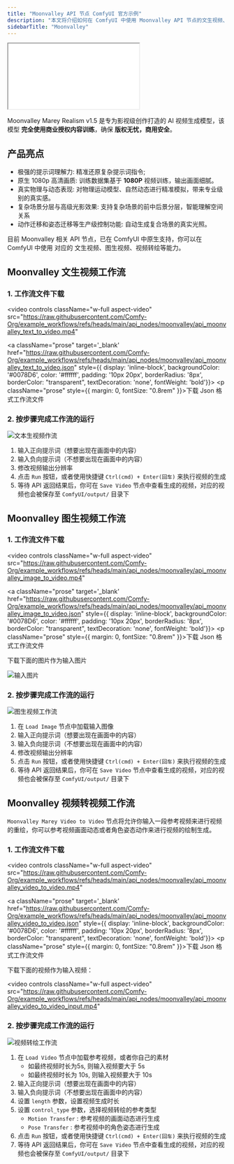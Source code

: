 ```yaml
---
title: "Moonvalley API 节点 ComfyUI 官方示例"
description: "本文将介绍如何在 ComfyUI 中使用 Moonvalley API 节点的文生视频、图生视频、视频转绘等能力"
sidebarTitle: "Moonvalley"
---
```



<iframe
  className="w-full aspect-video rounded-xl"
  src="//player.bilibili.com/player.html?isOutside=true&aid=114817830488742&bvid=BV1ZQGHzgETo&cid=30922050121&p=1&autoplay=0"
  title="ComfyUI Selection Toolbox New Features"
  allow="accelerometer; clipboard-write; encrypted-media; gyroscope; picture-in-picture"
  allowFullScreen
></iframe>

Moonvalley Marey Realism v1.5 是专为影视级创作打造的 AI 视频生成模型，该模型 **完全使用商业授权内容训练**，确保 **版权无忧，商用安全**。

## 产品亮点

- 极强的提示词理解力: 精准还原复杂提示词指令;
- 原生 1080p 高清画质: 训练数据集基于 **1080P** 视频训练，输出画面细腻。
- 真实物理与动态表现: 对物理运动模型、自然动态进行精准模拟，带来专业级别的真实感。
- 复杂场景分层与高级光影效果: 支持复杂场景的前中后景分层，智能理解空间关系
- 动作迁移和姿态迁移等生产级控制功能: 自动生成复合场景的真实光照。

目前 Moonvalley 相关 API 节点，已在 ComfyUI 中原生支持，你可以在 ComfyUI 中使用 对应的 文生视频、图生视频、视频转绘等能力。

<ReqHint/>
<UpdateReminder/>

## Moonvalley 文生视频工作流

### 1. 工作流文件下载

<video
  controls
  className="w-full aspect-video"
  src="https://raw.githubusercontent.com/Comfy-Org/example_workflows/refs/heads/main/api_nodes/moonvalley/api_moonvalley_text_to_video.mp4"
></video>

<a className="prose"  target='_blank'  href="https://raw.githubusercontent.com/Comfy-Org/example_workflows/refs/heads/main/api_nodes/moonvalley/api_moonvalley_text_to_video.json" style={{ display: 'inline-block', backgroundColor: '#0078D6', color: '#ffffff', padding: '10px 20px', borderRadius: '8px', borderColor: "transparent", textDecoration: 'none', fontWeight: 'bold'}}>
    <p className="prose" style={{ margin: 0, fontSize: "0.8rem" }}>下载 Json 格式工作流文件</p>
</a>


### 2. 按步骤完成工作流的运行

![文本生视频作流](/images/tutorial/api_nodes/moonvalley/api_moonvalley_text_to_video.jpg)

1. 输入正向提示词（想要出现在画面中的内容）
2. 输入负向提示词（不想要出现在画面中的内容）
3. 修改视频输出分辨率
4. 点击 `Run` 按钮，或者使用快捷键 `Ctrl(cmd) + Enter(回车)` 来执行视频的生成
5. 等待 API 返回结果后，你可在 `Save Video` 节点中查看生成的视频，对应的视频也会被保存至 `ComfyUI/output/` 目录下


## Moonvalley 图生视频工作流

### 1. 工作流文件下载

<video
  controls
  className="w-full aspect-video"
  src="https://raw.githubusercontent.com/Comfy-Org/example_workflows/refs/heads/main/api_nodes/moonvalley/api_moonvalley_image_to_video.mp4"
></video>

<a className="prose"  target='_blank'  href="https://raw.githubusercontent.com/Comfy-Org/example_workflows/refs/heads/main/api_nodes/moonvalley/api_moonvalley_image_to_video.json" style={{ display: 'inline-block', backgroundColor: '#0078D6', color: '#ffffff', padding: '10px 20px', borderRadius: '8px', borderColor: "transparent", textDecoration: 'none', fontWeight: 'bold'}}>
    <p className="prose" style={{ margin: 0, fontSize: "0.8rem" }}>下载 Json 格式工作流文件</p>
</a>

下载下面的图片作为输入图片

![输入图片](https://raw.githubusercontent.com/Comfy-Org/example_workflows/refs/heads/main/api_nodes/moonvalley/api_moonvalley_image_to_video_input.webp)

### 2. 按步骤完成工作流的运行

![图生视频工作流](/images/tutorial/api_nodes/moonvalley/api_moonvalley_image_to_video.jpg)

1. 在 `Load Image` 节点中加载输入图像
2. 输入正向提示词（想要出现在画面中的内容）
3. 输入负向提示词（不想要出现在画面中的内容）
4. 修改视频输出分辨率
5. 点击 `Run` 按钮，或者使用快捷键 `Ctrl(cmd) + Enter(回车)` 来执行视频的生成
6. 等待 API 返回结果后，你可在 `Save Video` 节点中查看生成的视频，对应的视频也会被保存至 `ComfyUI/output/` 目录下


## Moonvalley 视频转视频工作流

`Moonvalley Marey Video to Video` 节点将允许你输入一段参考视频来进行视频的重绘，你可以参考视频画面动态或者角色姿态动作来进行视频的绘制生成。

### 1. 工作流文件下载

<video
  controls
  className="w-full aspect-video"
  src="https://raw.githubusercontent.com/Comfy-Org/example_workflows/refs/heads/main/api_nodes/moonvalley/api_moonvalley_video_to_video.mp4"
></video>

<a className="prose"  target='_blank'  href="https://raw.githubusercontent.com/Comfy-Org/example_workflows/refs/heads/main/api_nodes/moonvalley/api_moonvalley_video_to_video.json" style={{ display: 'inline-block', backgroundColor: '#0078D6', color: '#ffffff', padding: '10px 20px', borderRadius: '8px', borderColor: "transparent", textDecoration: 'none', fontWeight: 'bold'}}>
    <p className="prose" style={{ margin: 0, fontSize: "0.8rem" }}>下载 Json 格式工作流文件</p>
</a>

下载下面的视频作为输入视频：

<video
  controls
  className="w-full aspect-video"
  src="https://raw.githubusercontent.com/Comfy-Org/example_workflows/refs/heads/main/api_nodes/moonvalley/api_moonvalley_video_to_video_input.mp4"
></video>


### 2. 按步骤完成工作流的运行

![视频转绘工作流](/images/tutorial/api_nodes/moonvalley/api_moonvalley_image_to_video.jpg)
1. 在 `Load Video` 节点中加载参考视频，或者你自己的素材
    - 如最终视频时长为5s, 则输入视频要大于 5s
    - 如最终视频时长为 10s, 则输入视频要大于 10s
2. 输入正向提示词（想要出现在画面中的内容）
3. 输入负向提示词（不想要出现在画面中的内容）
4. 设置 `length` 参数，设置视频生成时长
5. 设置 `control_type` 参数，选择视频转绘的参考类型
    -  `Motion Transfer` :  参考视频的画面动态进行生成
    -  `Pose Transfer` :  参考视频中的角色姿态进行生成
6. 点击 `Run` 按钮，或者使用快捷键 `Ctrl(cmd) + Enter(回车)` 来执行视频的生成
7. 等待 API 返回结果后，你可在 `Save Video` 节点中查看生成的视频，对应的视频也会被保存至 `ComfyUI/output/` 目录下
